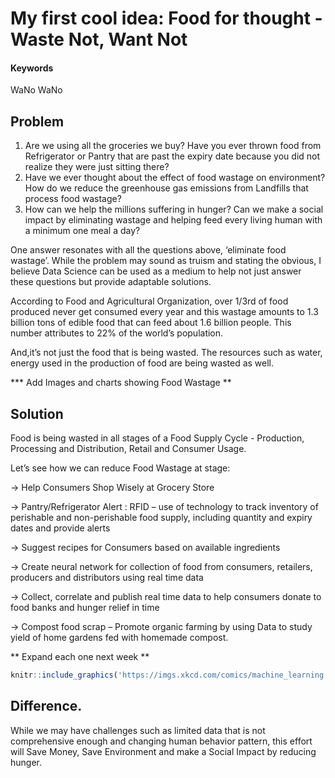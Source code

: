 # My first cool idea: Food for thought - Waste Not, Want Not

#### Keywords {-}

WaNo WaNo

## Problem

1. Are we using all the groceries we buy? Have you ever thrown food from Refrigerator or Pantry that are past the expiry date because you did not realize they were just sitting there? 
2. Have we ever thought about the effect of food wastage on environment? How do we reduce the greenhouse gas emissions from Landfills that process food wastage?
3. How can we help the millions suffering in hunger? Can we make a social impact by eliminating wastage and helping feed every living human with a minimum one meal a day?  

One answer resonates with all the questions above, ‘eliminate food wastage’. While the problem may sound as truism and stating the obvious, I believe Data Science can be used as a medium to help not just answer these questions but provide adaptable solutions.

According to Food and Agricultural Organization, over 1/3rd of food produced never get consumed every year and this wastage amounts to 1.3 billion tons of edible food that can feed about 1.6 billion people. This number attributes to 22% of the world’s population. 

And,it’s not just the food that is being wasted. The resources such as water, energy used in the production of food are being wasted as well.

*** Add Images and charts showing Food Wastage **

## Solution

Food is being wasted in all stages of a Food Supply Cycle -  Production, Processing and Distribution, Retail and Consumer Usage. 

Let's see how we can reduce Food Wastage at stage:

-> Help Consumers Shop Wisely at Grocery Store 

-> Pantry/Refrigerator Alert : RFID – use of technology to track inventory of perishable and non-perishable food supply, including quantity and expiry dates and provide alerts 

-> Suggest recipes for Consumers based on available ingredients 

-> Create neural network for collection of food from consumers, retailers, producers and distributors using real time data

-> Collect, correlate and publish real time data to help consumers donate to food banks and hunger relief in time

-> Compost food scrap – Promote organic farming by using Data to study yield of home gardens fed with homemade compost. 

** Expand each one next week **

<!-- ...or include images directly from the web. Cite your sources! -->
```r
knitr::include_graphics('https://imgs.xkcd.com/comics/machine_learning.png')
```
 

## Difference.

While we may have challenges such as limited data that is not comprehensive enough and changing human behavior pattern, this effort will Save Money, Save Environment and make a Social Impact by reducing hunger.
